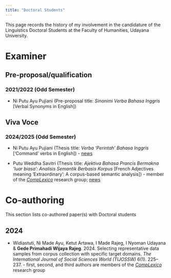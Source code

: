 ```yaml
---
title: "Doctoral Students"
---
```


This page records the history of my involvement in the candidature of the Linguistics Doctoral Students at the Faculty of Humanities, Udayana University.

# Examiner

## Pre-proposal/qualification

### 2021/2022 (Odd Semester)

-   Ni Putu Ayu Pujiani (Pre-proposal title: *Sinonimi Verba Bahasa Inggris* \[Verbal Synonyms in English\])

## Viva Voce

### 2024/2025 (Odd Semester)

-   Ni Putu Ayu Pujiani (Thesis title: *Verba ‘Perintah’ Bahasa Inggris* \[‘Command’ verbs in English\]) - [news](https://www.instagram.com/p/DFFZOr4Sj6o/?utm_source=ig_web_copy_link&igsh=MzRlODBiNWFlZA==)

-   Putu Weddha Savitri (Thesis title: *Ajektiva Bahasa Prancis Bermakna ‘luar biasa’: Analisis Semantik Berbasis Korpus* \[French Adjectives meaning ‘Extraordinary’: A corpus-based semantic analysis\]) - member of the [*CompLexico*](https://github.com/complexico) research group; [news](https://www.instagram.com/p/DEE-rbYTl3t/?utm_source=ig_web_copy_link&igsh=MzRlODBiNWFlZA==)

# Co-authoring

This section lists co-authored paper(s) with Doctoral students

## 2024

-   Widiastuti, Ni Made Ayu, Ketut Artawa, I Made Rajeg, I Nyoman Udayana & **Gede Primahadi Wijaya Rajeg**. 2024. Selecting representative data samples from corpus collection with specific target domains. *The International Journal of Social Sciences World (TIJOSSW)* 6(1). 225–237. - first, second, and third authors are members of the [*CompLexico*](https://github.com/complexico) research group
